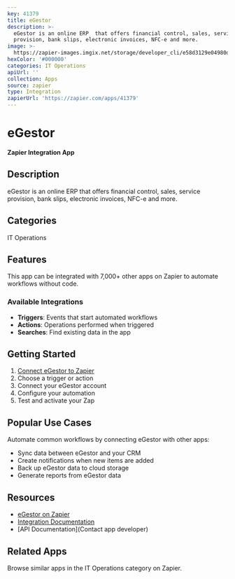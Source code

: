 ```yaml
---
key: 41379
title: eGestor
description: >-
  eGestor is an online ERP  that offers financial control, sales, service
  provision, bank slips, electronic invoices, NFC-e and more.
image: >-
  https://zapier-images.imgix.net/storage/developer_cli/e58d3129e04980d8ccf487f0fdd3207f.png?auto=format%2Ccompress&ixlib=python-3.0.0&q=50
hexColor: '#000000'
categories: IT Operations
apiUrl: ''
collection: Apps
source: zapier
type: Integration
zapierUrl: 'https://zapier.com/apps/41379'
---
```

# eGestor

**Zapier Integration App**

## Description

eGestor is an online ERP  that offers financial control, sales, service provision, bank slips, electronic invoices, NFC-e and more.

## Categories

IT Operations

## Features

This app can be integrated with 7,000+ other apps on Zapier to automate workflows without code.

### Available Integrations

- **Triggers**: Events that start automated workflows
- **Actions**: Operations performed when triggered
- **Searches**: Find existing data in the app

## Getting Started

1. [Connect eGestor to Zapier](https://zapier.com/apps/41379)
2. Choose a trigger or action
3. Connect your eGestor account
4. Configure your automation
5. Test and activate your Zap

## Popular Use Cases

Automate common workflows by connecting eGestor with other apps:

- Sync data between eGestor and your CRM
- Create notifications when new items are added
- Back up eGestor data to cloud storage
- Generate reports from eGestor data

## Resources

- [eGestor on Zapier](https://zapier.com/apps/41379)
- [Integration Documentation](https://zapier.com/apps/41379/integrations)
- [API Documentation](Contact app developer)

## Related Apps

Browse similar apps in the IT Operations category on Zapier.

